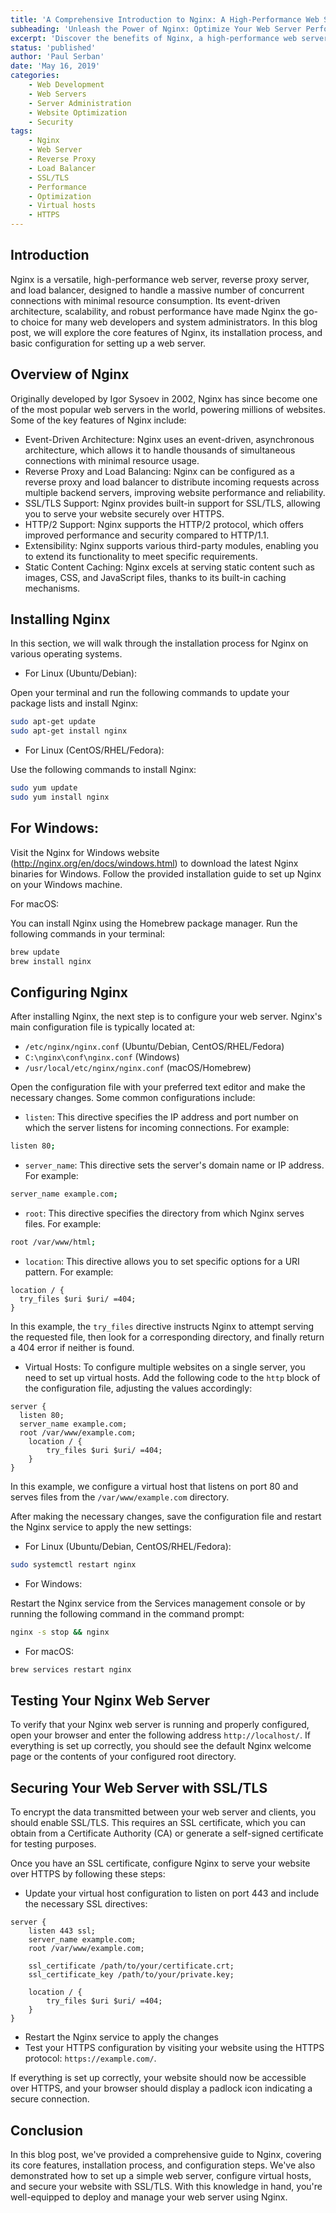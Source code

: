 ```yaml
---
title: 'A Comprehensive Introduction to Nginx: A High-Performance Web Server'
subheading: 'Unleash the Power of Nginx: Optimize Your Web Server Performance'
excerpt: 'Discover the benefits of Nginx, a high-performance web server, reverse proxy, and load balancer. Learn how to install, configure, and secure your web server with our comprehensive guide.'
status: 'published'
author: 'Paul Serban'
date: 'May 16, 2019'
categories:
    - Web Development
    - Web Servers
    - Server Administration
    - Website Optimization
    - Security
tags:
    - Nginx
    - Web Server
    - Reverse Proxy
    - Load Balancer
    - SSL/TLS
    - Performance
    - Optimization
    - Virtual hosts
    - HTTPS
---
```


## Introduction

Nginx is a versatile, high-performance web server, reverse proxy server, and load balancer, designed to handle a massive number of concurrent connections with minimal resource consumption. Its event-driven architecture, scalability, and robust performance have made Nginx the go-to choice for many web developers and system administrators. In this blog post, we will explore the core features of Nginx, its installation process, and basic configuration for setting up a web server.

## Overview of Nginx

Originally developed by Igor Sysoev in 2002, Nginx has since become one of the most popular web servers in the world, powering millions of websites. Some of the key features of Nginx include:

-   Event-Driven Architecture: Nginx uses an event-driven, asynchronous architecture, which allows it to handle thousands of simultaneous connections with minimal resource usage.
-   Reverse Proxy and Load Balancing: Nginx can be configured as a reverse proxy and load balancer to distribute incoming requests across multiple backend servers, improving website performance and reliability.
-   SSL/TLS Support: Nginx provides built-in support for SSL/TLS, allowing you to serve your website securely over HTTPS.
-   HTTP/2 Support: Nginx supports the HTTP/2 protocol, which offers improved performance and security compared to HTTP/1.1.
-   Extensibility: Nginx supports various third-party modules, enabling you to extend its functionality to meet specific requirements.
-   Static Content Caching: Nginx excels at serving static content such as images, CSS, and JavaScript files, thanks to its built-in caching mechanisms.

## Installing Nginx

In this section, we will walk through the installation process for Nginx on various operating systems.

-   For Linux (Ubuntu/Debian):

Open your terminal and run the following commands to update your package lists and install Nginx:

```bash
sudo apt-get update
sudo apt-get install nginx
```

-   For Linux (CentOS/RHEL/Fedora):

Use the following commands to install Nginx:

```bash
sudo yum update
sudo yum install nginx
```

## For Windows:

Visit the Nginx for Windows website (http://nginx.org/en/docs/windows.html) to download the latest Nginx binaries for Windows. Follow the provided installation guide to set up Nginx on your Windows machine.

For macOS:

You can install Nginx using the Homebrew package manager. Run the following commands in your terminal:

```bash
brew update
brew install nginx
```

## Configuring Nginx

After installing Nginx, the next step is to configure your web server. Nginx's main configuration file is typically located at:

-   `/etc/nginx/nginx.conf` (Ubuntu/Debian, CentOS/RHEL/Fedora)
-   `C:\nginx\conf\nginx.conf` (Windows)
-   `/usr/local/etc/nginx/nginx.conf` (macOS/Homebrew)

Open the configuration file with your preferred text editor and make the necessary changes. Some common configurations include:

-   `listen`: This directive specifies the IP address and port number on which the server listens for incoming connections. For example:

```bash
listen 80;
```

-   `server_name`: This directive sets the server's domain name or IP address. For example:

```bash
server_name example.com;
```

-   `root`: This directive specifies the directory from which Nginx serves files. For example:

```bash
root /var/www/html;
```

-   `location`: This directive allows you to set specific options for a URI pattern. For example:

```
location / {
  try_files $uri $uri/ =404;
}
```

In this example, the `try_files` directive instructs Nginx to attempt serving the requested file, then look for a corresponding directory, and finally return a 404 error if neither is found.

-   Virtual Hosts: To configure multiple websites on a single server, you need to set up virtual hosts. Add the following code to the `http` block of the configuration file, adjusting the values accordingly:

```
server {
  listen 80;
  server_name example.com;
  root /var/www/example.com;
    location / {
        try_files $uri $uri/ =404;
    }
}
```

In this example, we configure a virtual host that listens on port 80 and serves files from the `/var/www/example.com` directory.

After making the necessary changes, save the configuration file and restart the Nginx service to apply the new settings:

-   For Linux (Ubuntu/Debian, CentOS/RHEL/Fedora):

```bash
sudo systemctl restart nginx
```

-   For Windows:

Restart the Nginx service from the Services management console or by running the following command in the command prompt:

```bash
nginx -s stop && nginx
```

-   For macOS:

```bash
brew services restart nginx
```

## Testing Your Nginx Web Server

To verify that your Nginx web server is running and properly configured, open your browser and enter the following address `http://localhost/`.
If everything is set up correctly, you should see the default Nginx welcome page or the contents of your configured root directory.

## Securing Your Web Server with SSL/TLS

To encrypt the data transmitted between your web server and clients, you should enable SSL/TLS. This requires an SSL certificate, which you can obtain from a Certificate Authority (CA) or generate a self-signed certificate for testing purposes.

Once you have an SSL certificate, configure Nginx to serve your website over HTTPS by following these steps:

-   Update your virtual host configuration to listen on port 443 and include the necessary SSL directives:

```
server {
    listen 443 ssl;
    server_name example.com;
    root /var/www/example.com;

    ssl_certificate /path/to/your/certificate.crt;
    ssl_certificate_key /path/to/your/private.key;

    location / {
        try_files $uri $uri/ =404;
    }
}
```

-   Restart the Nginx service to apply the changes
-   Test your HTTPS configuration by visiting your website using the HTTPS protocol: `https://example.com/`.

If everything is set up correctly, your website should now be accessible over HTTPS, and your browser should display a padlock icon indicating a secure connection.

## Conclusion

In this blog post, we've provided a comprehensive guide to Nginx, covering its core features, installation process, and configuration steps. We've also demonstrated how to set up a simple web server, configure virtual hosts, and secure your website with SSL/TLS. With this knowledge in hand, you're well-equipped to deploy and manage your web server using Nginx.
